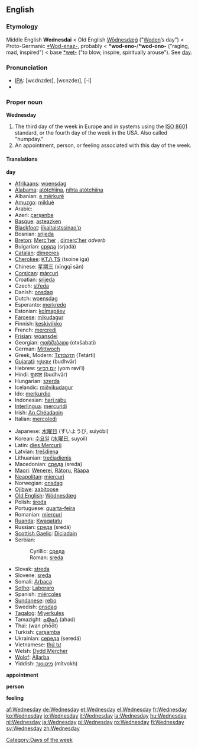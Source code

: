 == English ==
{{wikipedia}}
===Etymology===
Middle English '''Wednesdai''' < Old English [[Wodnesdæg|Wōdnesdæġ]] ("[[w:Woden|Woden]]’s day") < Proto-Germanic [[*Wod-enaz-]], probably < '''*wod-eno-'''/'''*wod-ono-''' ("raging, mad, inspired") < base [[*wet-]] ("to blow, inspire, spiritually arouse"). See [[day]].

===Pronunciation===
*[[IPA]]: [wɛdnzdeɪ], [wɛnzdeɪ], [-i]
*{{audio|en-us-Wednesday.ogg|Audio (US)}}

===Proper noun===
'''Wednesday'''

#The third day of the week in Europe and in systems using the [[ISO 8601]] standard, or the fourth day of the week in the USA. Also called "humpday."
#An appointment, person, or feeling associated with this day of the week.

====Translations====
'''day'''
{{top}}
*[[Afrikaans]]: [[woensdag]]
*[[Alabama]]: [[atótchìina]], [[nihta atótchìina]]
*Albanian: [[e mërkurë]]
*[[Amuzgo]]: [[mikluè]]
*Arabic: {{ARchar|[[الاربعاء|الأربعاء]]}} {{Unicode|(al-’árbaʕa’)}}
*Azeri: [[çərşənbə]]
*[[Basque]]: [[asteazken]]
*[[Blackfoot]]: [[ííkaitaistssinao'p]]
*Bosnian: [[srijeda#Bosnian|srijeda]] {{f}}
*[[Breton]]: [[Merc'her]] {{m}}, [[dimerc'her]] ''adverb''
*Bulgarian: [[сряда]] (srjadá) {{f}}
*[[Catalan]]: [[dimecres]] {{m}}
*[[Cherokee]]: [[ᏦᎢᏁ ᎢᎦ]] (tsoine iga)
*Chinese: [[星期三]] (xīngqī sān)
*[[Corsican]]: [[màrcuri]]
*Croatian: [[srijeda#Croatian|srijeda]] {{f}}
*Czech: [[středa]] {{f}}
*Danish: [[onsdag]]
*Dutch: [[woensdag]] {{m}}
*Esperanto: [[merkredo]]
*Estonian: [[kolmapäev]]
*[[Faroese]]: [[mikudagur]] {{m}}
*Finnish: [[keskiviikko]]
*French: [[mercredi]] {{m}}
*[[Frisian]]: [[woansdei]]
*Georgian: [[ოთხშაბათი]] (otxšabati)
*German: [[Mittwoch]] {{m}}
*Greek, Modern: [[Τετάρτη]] (Tetárti) {{f}}
*[[Gujarati]]: [[બુધવાર]] (budhvār)
*Hebrew: [[יום רביעי]] (yom rəvi’í)
*Hindi: [[बुधवार]] (budhvār)
*Hungarian: [[szerda]]
*Icelandic: [[miðvikudagur]] {{m}}
*Ido: [[merkurdio]]
*Indonesian: [[hari rabu]]
*[[Interlingua]]: [[mercuridi]]
*Irish: [[An Chéadaoin]]
*Italian: [[mercoledì]] {{m}}
{{mid}}
*Japanese: [[水曜日]] (すいようび, suiyōbi)
*Korean: [[수요일]] ([[水曜日]], suyoil)
*Latin: [[dies Mercurii]]
*Latvian: [[trešdiena]]
*Lithuanian: [[trečiadienis]] {{m}}
*Macedonian: [[среда]] (sreda)
*[[Maori]]: [[Wenerei]], [[Rātoru]], [[Rāapa]]
*[[Neapolitan]]: [[miercurì]]
*Norwegian: [[onsdag]]
*[[Ojibwe]]: [[aabitoose]]
*[[Old English]]: [[Wódnesdæg]] {{m}}
*Polish: [[środa]] {{f}}
*Portuguese: [[quarta-feira]]
*Romanian: [[miercuri]] {{f}}
*[[Ruanda]]: [[Kwagatatu]]
*Russian: [[среда]] (sredá) {{f}}
*[[Scottish Gaelic]]: [[Diciadain]] {{m}}
*Serbian:
*:Cyrillic: [[среда#Serbian|среда]] {{f}}
*:Roman: [[sreda#Serbian|sreda]] {{f}}
*Slovak: [[streda]] {{f}}
*Slovene: [[sreda]] {{f}}
*Somali: [[Arbaca]]
*[[Sotho]]: [[Laboraro]]
*Spanish: [[miércoles]] {{m}}
*[[Sundanese]]: [[rebo]]
*Swedish: [[onsdag]]
*[[Tagalog]]: [[Miyerkules]]
*Tamazight: [[ⴰⵀⴰⴷ]] (ahad)
*Thai: {{THchar|[[วันพุธ]]}} (wan phōōt)
*Turkish: [[çarşamba]]
*Ukrainian: [[середа]] (seredá) {{f}}
*Vietnamese: [[thứ tư]]
*Welsh: [[Dydd Mercher]]
*[[Wolof]]: [[Àllarba]]
*Yiddish: [[מיטוואָך]] (mítvokh)
{{bottom}}

'''appointment'''
{{top}}
{{mid}}
{{bottom}}

'''person'''
{{top}}
{{mid}}
{{bottom}}

'''feeling'''
{{top}}
{{mid}}
{{bottom}}

[[Category:Days of the week]]

[[af:Wednesday]]
[[de:Wednesday]]
[[et:Wednesday]]
[[el:Wednesday]]
[[fr:Wednesday]]
[[ko:Wednesday]]
[[io:Wednesday]]
[[it:Wednesday]]
[[la:Wednesday]]
[[hu:Wednesday]]
[[nl:Wednesday]]
[[ja:Wednesday]]
[[pl:Wednesday]]
[[ro:Wednesday]]
[[fi:Wednesday]]
[[sv:Wednesday]]
[[zh:Wednesday]]